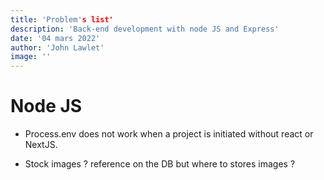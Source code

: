 ```yaml
---
title: 'Problem's list'
description: 'Back-end development with node JS and Express'
date: '04 mars 2022'
author: 'John Lawlet'
image: ''
---
```


# Node JS

- Process.env does not work when a project is initiated without react or NextJS.

- Stock images ? reference on the DB but where to stores images ?
